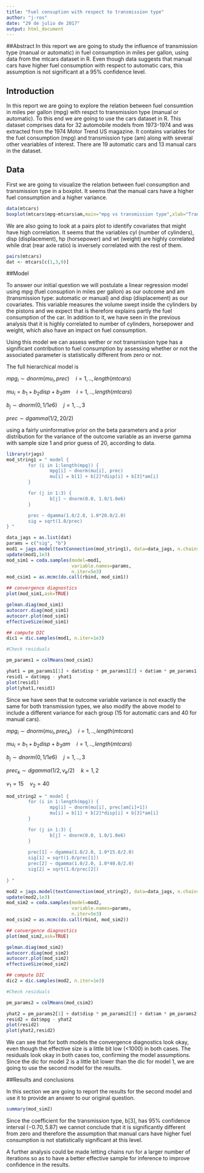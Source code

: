 ```yaml
---
title: "Fuel consuption with respect to transmission type"
author: "j-ros"
date: "29 de julio de 2017"
output: html_document
---
```


##Abstract
In this report we are going to study the influence of transmission type (manual or automatic) in fuel consumption in miles per gallon, using data from the mtcars dataset in R. Even though data suggests that manual cars have higher fuel consumption with respect to automatic cars, this assumption is not significant at a 95\% confidence level.

## Introduction
In this report we are going to explore the relation between fuel consumtion in miles per gallon (mpg) with respct to transmission type (manual or automatic). To this end we are going to use the cars dataset in R. This dataset comprises data for 32 automobile models from 1973-1974 and was extracted from the 1974 Motor Trend US magazine. It contains variables for the fuel consumption (mpg) and transmission type (am) along with several other veariables of interest. There are 19 automatic cars and 13 manual cars in the dataset.

## Data

First we are going to visualize the relation between fuel consumption and transmission type in a boxplot. It seems that the manual cars have a higher fuel consumption and a higher variance.

```r
data(mtcars)
boxplot(mtcars$mpg~mtcars$am,main="mpg vs transmission type",xlab="Transmission type",ylab="Miles per gallon (mpg)")
```

We are also going to look at a pairs plot to identify covariates that might have high correlation. It seems that the variables cyl (number of cylinders), disp (displacement), hp (horsepower) and wt (weight) are highly correlated while drat (rear axle ratio) is inversely correlated with the rest of them.

```r
pairs(mtcars)
dat <- mtcars[c(1,3,9)]
```

##Model

To answer our initial question we will postulate a linear regression model using mpg (fuel consuption in miles per gallon) as our outcome and am (transmission type: automatic or manual) and disp (displacement) as our covariates. This variable measures the volume swept inside the cylinders by the pistons and we expect that is therefore explains partly the fuel consumption of the car. In addition to it, we have seen in the previous analysis that it is highly correlated to number of cylinders, horsepower and weight, which also have an impact on fuel consumption.

Using this model we can assess wether or not transmission type has a significant contribution to fuel consumption by assessing whether or not the associated parameter is statistically different from zero or not.

The full hierarchical model is

$mpg_i \sim dnorm(mu_i,prec) \quad i=1,..,length(mtcars)$

$mu_i = b_1 + b_2disp+b_3am \quad i=1,..,length(mtcars)$

$b_j \sim dnorm(0,1/1e6) \quad j=1,..,3$

$prec \sim dgamma(1/2,20/2)$

using a fairly uninformative prior on the beta parameters and a  prior distribution for the variance of the outcome variable as an inverse gamma with sample size 1 and prior guess of 20, according to data.

```r
library(rjags)
mod_string1 = " model {
        for (i in 1:length(mpg)) {
                mpg[i] ~ dnorm(mu[i], prec)
                mu[i] = b[1] + b[2]*disp[i] + b[3]*am[i]
        }

        for (j in 1:3) {
                b[j] ~ dnorm(0.0, 1.0/1.0e6)
        }

        prec ~ dgamma(1.0/2.0, 1.0*20.0/2.0)
        sig = sqrt(1.0/prec)
} "

data_jags = as.list(dat)
params = c("sig", "b")
mod1 = jags.model(textConnection(mod_string1), data=data_jags, n.chains=3)
update(mod1,1e3)
mod_sim1 = coda.samples(model=mod1,
                        variable.names=params,
                        n.iter=5e3)
mod_csim1 = as.mcmc(do.call(rbind, mod_sim1))

## convergence diagnostics
plot(mod_sim1,ask=TRUE)

gelman.diag(mod_sim1)
autocorr.diag(mod_sim1)
autocorr.plot(mod_sim1)
effectiveSize(mod_sim1)

## compute DIC
dic1 = dic.samples(mod1, n.iter=1e3)

#Check residuals

pm_params1 = colMeans(mod_csim1)

yhat1 = pm_params1[1] + dat$disp * pm_params1[2] + dat$am * pm_params1[3]
resid1 = dat$mpg - yhat1
plot(resid1)
plot(yhat1,resid1)
```

Since we have seen that te outcome variable variance is not exactly the same for both transmission types, we also modify the above model to include a different variance for each group (15 for automatic cars and 40 for manual cars).

$mpg_i \sim dnorm(mu_i,prec_k) \quad i=1,..,length(mtcars)$

$mu_i = b_1 + b_2disp+b_3am \quad i=1,..,length(mtcars)$

$b_j \sim dnorm(0,1/1e6) \quad j=1,..,3$

$prec_k \sim dgamma(1/2,v_k/2) \quad k=1,2$

$v_1=15 \quad v_2=40$ 

```r
mod_string2 = " model {
        for (i in 1:length(mpg)) {
                mpg[i] ~ dnorm(mu[i], prec[am[i]+1])
                mu[i] = b[1] + b[2]*disp[i] + b[3]*am[i]
        }

        for (j in 1:3) {
                b[j] ~ dnorm(0.0, 1.0/1.0e6)
        }
        
        prec[1] ~ dgamma(1.0/2.0, 1.0*15.0/2.0)
        sig[1] = sqrt(1.0/prec[1])
        prec[2] ~ dgamma(1.0/2.0, 1.0*40.0/2.0)
        sig[2] = sqrt(1.0/prec[2])
        
} "

mod2 = jags.model(textConnection(mod_string2), data=data_jags, n.chains=3)
update(mod2,1e3)
mod_sim2 = coda.samples(model=mod2,
                        variable.names=params,
                        n.iter=5e3)
mod_csim2 = as.mcmc(do.call(rbind, mod_sim2))

## convergence diagnostics
plot(mod_sim2,ask=TRUE)

gelman.diag(mod_sim2)
autocorr.diag(mod_sim2)
autocorr.plot(mod_sim2)
effectiveSize(mod_sim2)

## compute DIC
dic2 = dic.samples(mod2, n.iter=1e3)

#Check residuals

pm_params2 = colMeans(mod_csim2)

yhat2 = pm_params2[1] + dat$disp * pm_params2[2] + dat$am * pm_params2[3]
resid2 = dat$mpg - yhat2
plot(resid2)
plot(yhat2,resid2)
```

We can see that for both models the convergence diagnostics look okay, even though the effective size is a little bit low (<1000) in both cases. The residuals look okay in both cases too, confirming the model assumptions. Since the dic for model 2 is a little bit lower than the dic for model 1, we are going to use the second model for the results.

##Results and conclusions

In this section we are going to report the results for the second model and use it to provide an answer to our original question.

```r
summary(mod_sim2)
```

Since the coefficient for the transmission type, b[3], has 95\% confidence interval
$(-0.70,5.87)$ we cannot conclude that it is significantly different from zero and therefore the assumption that manual cars have higher fuel consumption is not statistically significant at this level.

A further analysis could be made letting chains run for a larger number of iterations so as to have a better effective sample for inference to improve confidence in the results.
